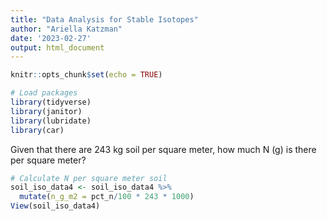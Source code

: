 ```yaml
---
title: "Data Analysis for Stable Isotopes"
author: "Ariella Katzman"
date: '2023-02-27'
output: html_document
---
```


```r
knitr::opts_chunk$set(echo = TRUE)

# Load packages
library(tidyverse)
library(janitor)
library(lubridate)
library(car)

```


Given that there are 243 kg soil per square meter, how much N (g) is there per square meter?
```r
# Calculate N per square meter soil
soil_iso_data4 <- soil_iso_data4 %>%
  mutate(n_g_m2 = pct_n/100 * 243 * 1000)
View(soil_iso_data4)

```

